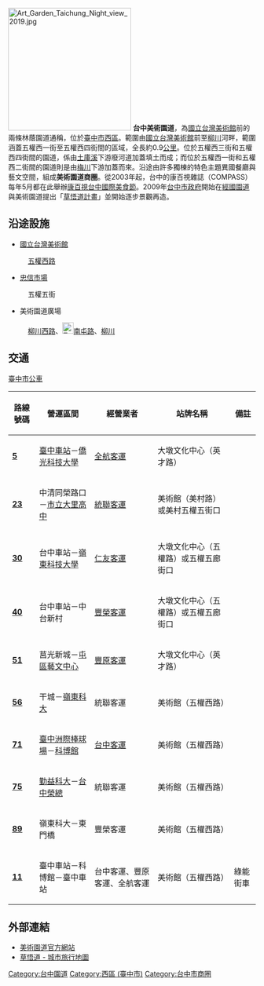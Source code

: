 [[File:Art_Garden_Taichung_Night_view_2019.jpg|250px]]
'''台中美術園道'''，為[[國立台灣美術館|國立台灣美術館]]前的兩條林蔭園道通稱，位於[[臺中市|臺中市]][[西區_(台中市)|西區]]。範圍由[[國立台灣美術館|國立台灣美術館]]前至[[柳川|柳川]]河畔，範圍涵蓋五權西一街至五權西四街間的區域，全長約0.9[[公里|公里]]。位於五權西三街和五權西四街間的園道，係由[[土庫溪|土庫溪]]下游廢河道加蓋填土而成；而位於五權西一街和五權西二街間的園道則是由[[梅川|梅川]]下游加蓋而來。沿途由許多獨棟的特色主題異國餐廳與藝文空間，組成'''美術園道商圈'''。從2003年起，台中的康百視雜誌（COMPASS）每年5月都在此舉辦[[康百視台中國際美食節|康百視台中國際美食節]]。2009年[[台中市政府|台中市政府]]開始在[[經國園道|經國園道]]與美術園道提出「[[草悟道計畫|草悟道計畫]]」並開始逐步景觀再造。

==沿途設施==
*[[國立台灣美術館|國立台灣美術館]]
:[[五權西路|五權西路]]
*[[忠信市場|忠信市場]]
:五權五街
*美術園道廣場
:[[柳川西路|柳川西路]]、[[File:TW_CHW136.svg|23px]][[南屯路|南屯路]]、[[柳川|柳川]]

==交通==
;[[臺中市公車|臺中市公車]]
{| class="wikitable" align="center"
|-
!路線號碼
!營運區間
!經營業者
!站牌名稱
!備註
|-
|'''[[台中市公車5路|5]]'''
|[[臺中車站|臺中車站]]－[[僑光科技大學|僑光科技大學]]
|[[全航客運|全航客運]]
|大墩文化中心（英才路）
|
|-
|'''[[台中市公車23路|23]]'''
|中清同榮路口－[[臺中市立大里高級中學|市立大里高中]]
|[[統聯客運|統聯客運]]
|美術館（美村路）或美村五權五街口
|
|-
|'''[[台中市公車30路|30]]'''
|台中車站－[[嶺東科技大學|嶺東科技大學]]
|[[仁友客運|仁友客運]]
|大墩文化中心（五權路）或五權五廊街口
|
|-
|'''[[台中市公車40路|40]]'''
|台中車站－中台新村
|[[豐榮客運|豐榮客運]]
|大墩文化中心（五權路）或五權五廊街口
|
|-
|'''[[台中市公車51路|51]]'''
|莒光新城－[[屯區藝文中心|屯區藝文中心]]
|[[豐原客運|豐原客運]]
|大墩文化中心（英才路）
|
|-
|'''[[台中市公車56路|56]]'''
|干城－[[嶺東科大|嶺東科大]]
|統聯客運
|美術館（五權西路）
|
|-
|'''[[台中市公車71路|71]]'''
|[[臺中洲際棒球場|臺中洲際棒球場]]－[[國立自然科學博物館|科博館]]
|[[台中客運|台中客運]]
|美術館（五權西路）
|
|-
|'''[[台中市公車75路|75]]'''
|[[勤益科技大學|勤益科大]]－[[台中榮總|台中榮總]]
|統聯客運
|美術館（五權西路）
|
|-
|'''[[台中市公車89路|89]]'''
|嶺東科大－東門橋
|豐榮客運
|美術館（五權西路）
|
|-
|'''[[臺中市公車11路|11]]'''
|臺中車站－科博館－臺中車站
|台中客運、豐原客運、全航客運
|美術館（五權西路）
|綠能街車
|}

==外部連結==
*[http://www.artgarden.tw/ 美術園道官方網站] {{Wayback|url=http://www.artgarden.tw/ |date=20120325151609 }}
*[http://www.calligraphy-greenway.com.tw/tw/tccity00_3.html 草悟道 - 城市旅行地圖] {{Wayback|url=http://www.calligraphy-greenway.com.tw/tw/tccity00_3.html |date=20120229110823 }}

[[Category:台中園道|Category:台中園道]]
[[Category:西區_(臺中市)|Category:西區 (臺中市)]]
[[Category:台中市商圈|Category:台中市商圈]]